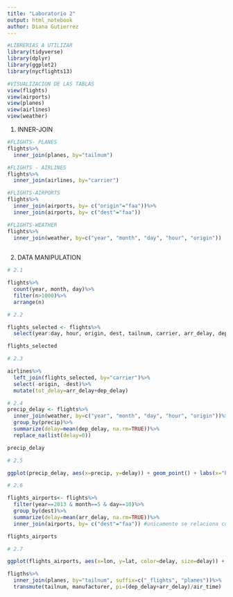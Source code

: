 ---
title: "Laboratorio 2"
output: html_notebook
author: Diana Gutierrez
---

```{r}
#LIBRERIAS A UTILIZAR
library(tidyverse)
library(dplyr)
library(ggplot2)
library(nycflights13)
```
```{r}
#VISUALIZACION DE LAS TABLAS
view(flights)
view(airports)
view(planes)
view(airlines)
view(weather)
```
1. INNER-JOIN
```{r}


#FLIGHTS- PLANES
flights%>%
  inner_join(planes, by="tailnum")

#FLIGHTS - AIRLINES
flights%>%
  inner_join(airlines, by="carrier")

#FLIGHTS-AIRPORTS
flights%>%
  inner_join(airports, by= c("origin"="faa"))%>%
  inner_join(airports, by= c("dest"="faa")) 

#FLIGHTS-WEATHER
flights%>%
  inner_join(weather, by=c("year", "month", "day", "hour", "origin"))
  
```

2. DATA MANIPULATION
```{r}
# 2.1

flights%>%
  count(year, month, day)%>%
  filter(n>1000)%>%
  arrange(n)
```
```{r}
# 2.2

flights_selected <- flights%>%
  select(year:day, hour, origin, dest, tailnum, carrier, arr_delay, dep_delay)

flights_selected
```
```{r}
# 2.3

airlines%>%
  left_join(flights_selected, by="carrier")%>%
  select(-origin, -dest)%>%
  mutate(tot_delay=arr_delay+dep_delay)

```
```{r}
# 2.4
precip_delay <- flights%>%
  inner_join(weather, by=c("year", "month", "day", "hour", "origin"))%>%
  group_by(precip)%>%
  summarize(delay=mean(dep_delay, na.rm=TRUE))%>%
  replace_na(list(delay=0))

precip_delay
```
```{r}
# 2.5

ggplot(precip_delay, aes(x=precip, y=delay)) + geom_point() + labs(x="Precip", y="Delay")
```

```{r}
# 2.6

flights_airports<- flights%>%
  filter(year==2013 & month==5 & day==10)%>%
  group_by(dest)%>%
  summarize(delay=mean(arr_delay, na.rm=TRUE))%>%
  inner_join(airports, by= c("dest"="faa")) #unicamente se relaciona con el destino dado que se agrupa por esta variable

flights_airports
```
```{r}
# 2.7

ggplot(flights_airports, aes(x=lon, y=lat, color=delay, size=delay)) + geom_point() + labs(x="Longitud", y="Latitud", color="Delay", size="Delay")
```
```{r}
fligths%>%
  inner_join(planes, by="tailnum", suffix=c("_flights", "planes"))%>%
  transmute(tailnum, manufacturer, pi=(dep_delay+arr_delay)/air_time)
```

